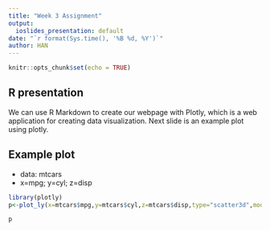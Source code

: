 ```yaml
---
title: "Week 3 Assignment"
output:
  ioslides_presentation: default
date: "`r format(Sys.time(), '%B %d, %Y')`"
author: HAN
---
```


```r
knitr::opts_chunk$set(echo = TRUE)
```

## R presentation
We can use R Markdown to create our webpage with Plotly, which is a web application for creating data visualization. Next slide is an example plot using plotly.

## Example plot
- data: mtcars
- x=mpg; y=cyl; z=disp
```r
library(plotly)
p<-plot_ly(x=mtcars$mpg,y=mtcars$cyl,z=mtcars$disp,type="scatter3d",mode="markers",color=as.factor(mtcars$gear)) 
```


```r
p
```
